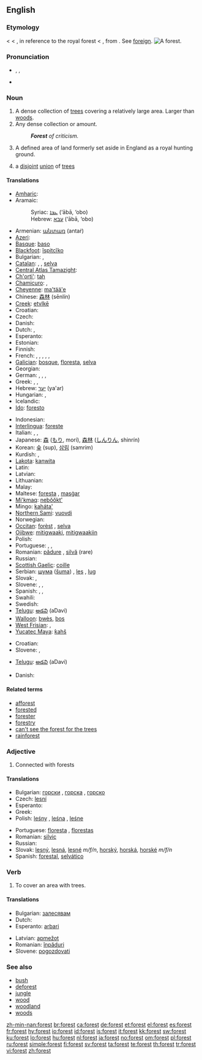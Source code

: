 ==English==
{{wikipedia}}

===Etymology===
{{etyl|enm}} < {{etyl|fro}} {{term|forest|lang=fro}} < {{LL.}} {{term|forestem silvam||the outside woods|lang=la}}, in reference to the royal forest < {{etyl|la}} {{term|foris||outside, out of doors|lang=la}}, from {{proto|Indo-European|dʰwer-}}. See [[foreign]].
{{commons}}
[[Image:Grib skov.jpg|thumb|right|A forest.]]

===Pronunciation===
* {{enPR|fŏrˈəst}}, {{IPA|/ˈfɒɹəst/}}, {{SAMPA|/"fQrIst/}}
* {{audio|en-us-forest.ogg|Audio (US)}}

===Noun===
{{en-noun}}

# A dense collection of [[tree]]s covering a relatively large area.  Larger than [[woods]].
# Any dense collection or amount.
#: '''''Forest''' of criticism.''
# A defined area of land formerly set aside in England as a royal hunting ground.
# {{graph theory}} a [[disjoint]] [[union]] of [[tree]]s

====Translations====
{{trans-top|dense collection of trees}}
* [[Amharic]]: {{tø|am|ጫካ|tr=č̣aka|sc=Ethi}}
* Aramaic:
*: Syriac: [[ܥܒܐ]] (‘ābā, ‘obo) {{m}}
*: Hebrew: [[עבא]] (‘ābā, ‘obo) {{m}}
* Armenian: [[անտառ]] (antaṙ)
* [[Azeri]]: {{t+|az|meşə|xs=Azeri}}
* [[Basque]]: [[baso]]
* [[Blackfoot]]: [[ĭspitcĭko]]
* Bulgarian: {{t+|bg|гора|f|tr=gora|sc=Cyrl}}, {{t+|bg|лес|m|tr=les|sc=Cyrl}}
* [[Catalan]]: {{t+|ca|bosc|m}}, {{t+|ca|forest|f}}, [[selva]]
* [[Central Atlas Tamazight]]: {{tø|tzm|ⵜⴰⴳⴰⵏⵜ|tr=tagant|sc=Tfng|f}}
* [[Ch'orti']]: [[tah]]
* [[Chamicuro]]: {{tø|ccc|is̈hujkulu}}, {{tø|ccc|machewa}}
* [[Cheyenne]]: [[ma'tää'e]]
* Chinese: [[森林]] (sēnlín)
* [[Creek]]: [[etvlkē]]
* Croatian: {{t-|hr|šuma|f}}
* Czech: {{t+|cs|les|m}}
* Danish: {{t-|da|skov|c}}
* Dutch: {{t+|nl|woud|n}}, {{t+|nl|bos|n}}
* Esperanto: {{t-|eo|arbaro|xs=Esperanto}}
* Estonian: {{t+|et|mets}}
* Finnish: {{t+|fi|metsä}}
* French: {{t+|fr|forêt|f}}, {{t+|fr|brousse}}, {{t+|fr|sylve}}, {{t+|fr|bois}}, {{t+|fr|boqueteau}}, {{t+|fr|bosquet}}
* [[Galician]]: [[bosque]], [[floresta]], [[selva]]
* Georgian: {{t-|ka|ტყე|tr=tqe|sc=Geor|xs=Georgian}}
* German: {{t+|de|Wald|m}}, {{t+|de|Forst}}, {{t|de|Gehölz|n}}, {{t+|de|Hain}}
* Greek: {{t+|el|δάσος|n|tr=ðásos|sc=Grek}}, {{t|el|δρυμός|m|tr=ðrimós|sc=Grek}}, {{t|el|άλσος|n|tr=álsos|sc=Grek}}
* Hebrew: [[יער]] (ya'ar) {{m}}
* Hungarian: {{t+|hu|erdő}}, {{t+|hu|erdőség}}
* Icelandic: {{t+|is|skógur}}
* [[Ido]]: [[foresto]]
{{trans-mid}}
* Indonesian: {{t+|id|hutan|xs=Indonesian}}
* [[Interlingua]]: [[foreste]]
* Italian: {{t+|it|foresta|f}}, {{t+|it|bosco}}, {{t+|it|selva}}
* Japanese: [[森]] ([[もり]], morí), [[森林]] ([[しんりん]], shinrín)
* Korean: [[숲]] (sup), [[삼림]] (samrim)
* Kurdish: {{ku-Arab|[[بێشه‌ڵان]]}}, {{ku-Arab|[[دارستان]]}}
* [[Lakota]]: [[kaƞwita]]
* Latin: {{t+|la|silva|f}}
* Latvian: {{t+|lv|mežs|m|xs=Latvian}}
* Lithuanian: {{t+|lt|miškas|xs=Lithuanian}}
* Malay: {{t+|ms|hutan|xs=Malay}}
* Maltese: [[foresta]] {{f}}, [[masġar]] {{m}}
* [[Mi'kmaq]]: [[nebŏŏkt']]
* Mingo: [[kaháta']]
* [[Northern Sami]]: [[vuovdi]]
* Norwegian: {{t+|no|skog|m}}
* [[Occitan]]: [[forèst]] {{f}}, [[selva]] {{f}}
* [[Ojibwe]]: [[mitigwaaki]], [[mitigwaakiin]] {{p}}
* Polish: {{t+|pl|las|m}}
* Portuguese: {{t+|pt|floresta|f}}, {{t+|pt|selva}}, {{t+|pt|bosque}}
* Romanian: [[pădure]] {{f}}, [[silvă]] (rare) {{f}}
* Russian: {{t+|ru|лес|m|tr=les|sc=Cyrl}}
* [[Scottish Gaelic]]: [[coille]] {{f}}
* Serbian: [[шума]] ([[šuma]]) {{f}}, [[les]] {{m}}, [[lug]] {{m}}
* Slovak: {{t-|sk|les|m}}, {{t-|sk|hora|f}}
* Slovene: {{t+|sl|gozd|m}}, {{t+|sl|les|m}}, {{t-|sl|hosta|f}}
* Spanish: {{t+|es|bosque|m}}, {{t-|es|floresta|f}}, {{t+|es|selva}}
* Swahili: {{t+|sw|msitu|xs=Swahili}}
* Swedish: {{t+|sv|skog}}
* [[Telugu]]: [[అడవి]] (aDavi)
* [[Walloon]]: [[bwès]], [[bos]]
* [[West Frisian]]: {{t-|fy|bosk|n|xs=West Frisian}}, {{t-|fy|wâld|n|xs=West Frisian}}
* [[Yucatec Maya]]: [[ƙahš]]
{{trans-bottom}}

{{trans-top|any dense collection}}
* Croatian: {{t-|hr|šuma|f}}
* Slovene: {{t+|sl|gozd|m}}, {{t+|sl|slap|m}}
{{trans-mid}}
* [[Telugu]]: [[అడవి]] (aDavi)
{{trans-bottom}}

{{trans-top|graph theory: union of trees}}
* Danish: {{t-|da|skov|c}}
{{trans-mid}}
{{trans-bottom}}

====Related terms====
* [[afforest]]
* [[forested]]
* [[forester]]
* [[forestry]]
* [[can't see the forest for the trees]]
* [[rainforest]]

===Adjective===
{{infl|en|adjective}}

# Connected with forests
<!-- isn't this another case of a noun used as modifier? -->
<!-- Seems to be -- why is this listed as an adjective? -->

====Translations====
{{trans-top|connected with forests}}
* Bulgarian: [[горски]] {{m|p}}, [[горска]] {{f}}, [[горско]] {{n}}
* Czech: [[lesní]] {{m}}
* Esperanto: {{t-|eo|arbara|xs=Esperanto}}
* Greek: {{t+|el|δασονομικός|tr=dasonomikós|sc=Grek}}
* Polish: [[leśny]] {{m}}, [[leśna]] {{f}}, [[leśne]] {{n}}
{{trans-mid}}
* Portuguese: [[floresta]] {{f}}, [[florestas]] {{p}}
* Romanian: [[silvic]]
* Russian: {{t+|ru|лесной|tr=lesnój|sc=Cyrl}}
* Slovak: [[lesný]], [[lesná]], [[lesné]] ''m/f/n'', [[horský]], [[horská]], [[horské]] ''m/f/n''
* Spanish: [[forestal]], [[selvático]]
{{trans-bottom}}

===Verb===
{{en-verb}}

# {{transitive}} To cover an area with trees.

====Translations====
{{trans-top|to cover an area with trees}}
* Bulgarian: [[залесявам]]
* Dutch: {{t-|nl|bebossen}}
* Esperanto: [[arbari]]
{{trans-mid}}
* Latvian: [[apmežot]]
* Romanian: [[înpăduri]]
* Slovene: [[pogozdovati]]
{{trans-bottom}}

===See also===
* [[bush]]
* [[deforest]]
* [[jungle]]
* [[wood]]
* [[woodland]]
* [[woods]]

[[zh-min-nan:forest]]
[[br:forest]]
[[ca:forest]]
[[de:forest]]
[[et:forest]]
[[el:forest]]
[[es:forest]]
[[fr:forest]]
[[hy:forest]]
[[io:forest]]
[[id:forest]]
[[is:forest]]
[[it:forest]]
[[kk:forest]]
[[sw:forest]]
[[ku:forest]]
[[lo:forest]]
[[hu:forest]]
[[nl:forest]]
[[ja:forest]]
[[no:forest]]
[[om:forest]]
[[pl:forest]]
[[ru:forest]]
[[simple:forest]]
[[fi:forest]]
[[sv:forest]]
[[ta:forest]]
[[te:forest]]
[[th:forest]]
[[tr:forest]]
[[vi:forest]]
[[zh:forest]]